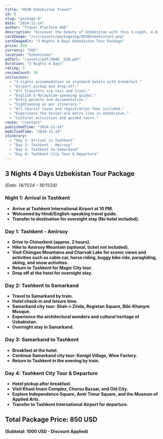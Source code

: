 ```yaml
---
title: "4D3N Uzbekistan Travel"
id: 8
slug: "package-8"
date: "2024-11-14"
author: "Travel Platform UAE"
description: "Discover the beauty of Uzbekistan with this 3-night, 4-day travel package. Explore breathtaking landscapes, historic sites, and vibrant cultural experiences."
cardImage: "/src/assets/packageimg/4D3NUzbekistan2.png"
cardImageAlt: "3 Nights 4 Days Uzbekistan Tour Package"
price: 850
currency: "USD"
location: "Uzbekistan"
pdfUrl: "/assets/pdf/3N4D__UZB.pdf"
duration: "3 Nights 4 Days"
rating: 5
reviewCount: 10
inclusions:
  - "3 nights accommodation in standard hotels with breakfast."
  - "Airport pickup and drop-off."
  - "All transfers via taxi and train."
  - "English & Malayalam-speaking guides."
  - "Entry permits and documentation."
  - "Sightseeing as per itinerary."
  - "All tourist taxes and registration fees included."
  - "Experience the Soviet-era metro line in Uzbekistan."
  - "Cultural activities and guided tours."
route: "/contact"
publishedTime: "2024-11-14"
modifiedTime: "2024-11-14"
itinerary:
  - "Day 1: Arrival in Tashkent"
  - "Day 2: Tashkent - Amirsoy"
  - "Day 3: Tashkent to Samarkand"
  - "Day 4: Tashkent City Tour & Departure"
---
```


## 3 Nights 4 Days Uzbekistan Tour Package  
*(Date: 14/11/24 – 18/11/24)*  

### Night 1: Arrival in Tashkent  
- **Arrive at Tashkent International Airport at 10 PM.**  
- **Welcomed by Hindi/English-speaking travel guide.**  
- **Transfer to destination for overnight stay (No hotel included).**  

### Day 1: Tashkent - Amirsoy  
- **Drive to Chinorkent (approx. 2 hours).**  
- **Hike to Amirsoy Mountain (optional, ticket not included).**  
- **Visit Chimgan Mountains and Charvak Lake for scenic views and activities such as cable car, horse riding, buggy bike ride, paragliding, skiing, and snow activities.**  
- **Return to Tashkent for Magic City tour.**  
- **Drop off at the hotel for overnight stay.**  

### Day 2: Tashkent to Samarkand  
- **Travel to Samarkand by train.**  
- **Hotel check-in and leisure time.**  
- **Samarkand city tour: Shah-i-Zinda, Registan Square, Bibi-Khanym Mosque.**  
- **Experience the architectural wonders and cultural heritage of Uzbekistan.**  
- **Overnight stay in Samarkand.**  

### Day 3: Samarkand to Tashkent  
- **Breakfast at the hotel.**  
- **Continue Samarkand city tour: Konigil Village, Wine Factory.**  
- **Return to Tashkent in the evening by train.**  

### Day 4: Tashkent City Tour & Departure  
- **Hotel pickup after breakfast.**  
- **Visit Khast Imam Complex, Chorsu Bazaar, and Old City.**  
- **Explore Independence Square, Amir Timur Square, and the Museum of Applied Arts.**  
- **Transfer to Tashkent International Airport for departure.**  

## Total Package Price: 850 USD  
**(Subtotal: 1000 USD - Discount Applied)**  
